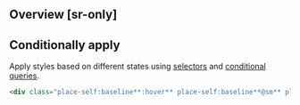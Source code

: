 ## Overview [sr-only]
<Overview/>

## Conditionally apply
Apply styles based on different states using [selectors](/guide/state-selectors) and [conditional queries](/guide/conditional-queries).
```html
<div class="place-self:baseline**:hover** place-self:baseline**@sm** place-self:baseline**@dark** place-self:baseline**@print**">…</div>
```

